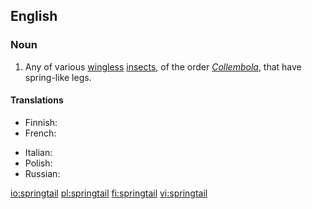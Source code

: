 ==English==

===Noun===
{{wikipedia}}
{{en-noun}}

# Any of various [[wingless]] [[insect]]s, of the order ''[[Collembola]]'', that have spring-like legs.

====Translations====
{{trans-top|springtail}}
* Finnish: {{t+|fi|hyppyhäntäinen}}
* French: {{t+|fr|collembole|m}}
{{trans-mid}}
* Italian: {{t|it|collembolo|m}}
* Polish: {{t|pl|skoczogonek|m}}
* Russian: {{t|ru|колле́мбола|f}}
{{trans-bottom}}

[[io:springtail]]
[[pl:springtail]]
[[fi:springtail]]
[[vi:springtail]]